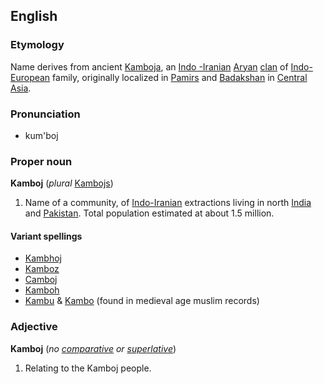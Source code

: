 {{wikipedia}}
==English==

===Etymology===
Name derives from  ancient [[Kamboja]], an [[Indo -Iranian]] [[Aryan]] [[clan]] of [[Indo-European]] family, originally localized in [[Pamir]]s and [[Badakshan]] in [[Central Asia]].

===Pronunciation===
*kum'boj

===Proper noun===
'''Kamboj'''  (''plural''  [[Kambojs]])
# Name of a community, of [[Indo-Iranian]] extractions living in north [[India]] and [[Pakistan]]. Total population estimated at about 1.5 million.

====Variant spellings====
*[[Kambhoj]] 
*[[Kamboz]]
*[[Camboj]]
*[[Kamboh]]
*[[Kambu]] & [[Kambo]] (found in medieval age muslim records)

===Adjective===
<!-- this may be another case of a noun used adjectivally. -->
'''Kamboj''' (''no [[comparative]] or [[superlative]]'')
#Relating to the Kamboj people.